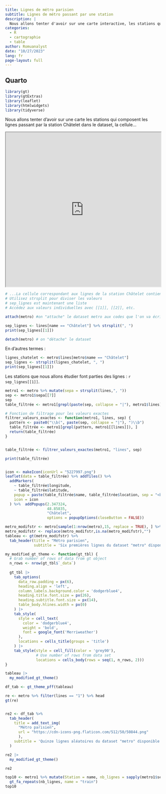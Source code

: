 ```yaml
---
title: Lignes de métro parisien
subtitle: Lignes de métro passant par une station
description: |
  Nous allons tenter d'avoir sur une carte interactive, les stations qui composent les lignes passant par une station que l'on selectionnera. Les données sont issues du dataset *metro*, la cellule......pour la cartographie se référer au package [**Leaflet**](/packages/leaflet/leaflet.qmd) et pour des tableaux de données plus présentables, [**gt**](/packages/gt/gt.qmd).
categories:
  - R
  - cartographie
  - table
author: Romuanalyst
date: "10/27/2023"
lang: fr
page-layout: full
---
```


## Quarto


```r
library(gt)
library(gtExtras)
library(leaflet)
library(htmlwidgets)
library(tidyverse)
```



Nous allons tenter d'avoir sur une carte les stations qui composent les lignes passant par la station Châtelet
dans le dataset, la cellule...


<iframe src="https://rshiny-971.shinyapps.io/carte_metro/" width="100%" height="500px"></iframe>





```r
# ...La cellule correspondant aux lignes de la station Châtelet contient des valeurs séparées par des virgules
# Utilisez strsplit pour diviser les valeurs
# sep_lignes est maintenant une liste
# Accédez aux valeurs individuelles avec [[1]], [[2]], etc.

```


```r
attach(metro) #on "attache" le dataset metro aux codes que l'on va écrire. le dataset sera gardé en "mémoire"

sep_lignes <- lines[name == "Châtelet"] %>% strsplit(", ")
print(sep_lignes[[1]])

detach(metro) # on "détache" le dataset
```

En d'autres termes :
```r
lignes_chatelet <- metro$lines[metro$name == "Châtelet"]
sep_lignes <- strsplit(lignes_chatelet, ", ")
print(sep_lignes[[1]])
```

Les stations que nous allons étudier font parties des lignes : `r sep_lignes[[1]]`.

```r
metro1 <- metro %>% mutate(sepa = strsplit(lines,", "))
sep <- metro1$sepa[[7]]
sep
table_filtrée <- metro1[grepl(paste(sep, collapse = "|"), metro1$lines), ]

```


```r

# Fonction de filtrage pour les valeurs exactes
filtrer_valeurs_exactes <- function(metro1, lines, sep) {
  pattern <- paste0("\\b(", paste(sep, collapse = "|"), ")\\b")
  table_filtrée <- metro1[grepl(pattern, metro1[[lines]]), ]
  return(table_filtrée)
}


table_filtrée <- filtrer_valeurs_exactes(metro1, "lines", sep)

print(table_filtrée)


icon <- makeIcon(iconUrl = "5227997.png")
leaflet(data = table_filtrée) %>% addTiles() %>%
  addMarkers(
    ~ table_filtrée$longitude,
    ~ table_filtrée$latitude,
    popup = paste(table_filtrée$name, table_filtrée$location, sep = "<br>"),
    icon = icon
  ) %>%  addPopups(2.347324,
                   48.85835,
                   "Châtelet",
                   options = popupOptions(closeButton = FALSE))

```



```r
metro_modifstr <- metro[sample(1:nrow(metro),15, replace = TRUE), ] %>% rename(Station = name, Lignes = lines, Lieux = caption, connect_autre = connect_other, Nombre_de_passagers = passengers, localisation = location)
metro_modifstr <- replace(metro_modifstr,is.na(metro_modifstr),"")
tableau <- gt(metro_modifstr) %>%
  tab_header(title = "Métro parisien",
             subtitle = 'Six premières lignes du dataset "metro" disponible dans le package {gt}')

my_modified_gt_theme <- function(gt_tbl) {
  # Grab number of rows of data from gt object
  n_rows <- nrow(gt_tbl$`_data`)
  
  gt_tbl |>
    tab_options(
      data_row.padding = px(6),
      heading.align = 'left',
      column_labels.background.color = 'dodgerblue4',
      heading.title.font.size = px(26),
      heading.subtitle.font.size = px(14),
      table_body.hlines.width = px(0)
    ) |>
    tab_style(
      style = cell_text(
        color = 'dodgerblue4',
        weight = 'bold',
        font = google_font('Merriweather')
      ),
      locations = cells_title(groups = 'title')
    ) |>
    tab_style(style = cell_fill(color = 'grey90'),
              # Use number of rows from data set
              locations = cells_body(rows = seq(1, n_rows, 2)))
}

tableau |>
  my_modified_gt_theme()

df_tab <- gt_theme_pff(tableau)

re <- metro %>% filter(lines == "1") %>% head
gt(re)


re2 <- df_tab %>% 
  tab_header(
    title = add_text_img(
      "Métro parisien",
      url = "https://cdn-icons-png.flaticon.com/512/50/50844.png"
      ),
    subtitle = 'Quinze lignes aléatoires du dataset "metro" disponible dans le package {gt}'
  )

re2 |> 
  my_modified_gt_theme()

re2
```

```r
top10 <- metro1 %>% mutate(Station = name, nb_lignes = sapply(metro1$sepa, function(x) length(x))) %>% select(Station, nb_lignes) %>% arrange(desc(nb_lignes)) %>% head(10) %>% gt() %>%
  gt_fa_repeats(nb_lignes, name = "train")
top10

```